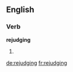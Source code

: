 ==English==

===Verb===
'''rejudging'''

# {{present participle of|rejudge}}

[[de:rejudging]]
[[fr:rejudging]]